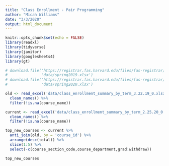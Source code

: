 ```yaml
---
title: "Class Enrollment - Pair Programming"
author: "Micah Williams"
date: "3/3/2020"
output: html_document
---
```


```r
knitr::opts_chunk$set(echo = FALSE)
library(readxl)
library(tidyverse)
library(janitor)
library(googlesheets4)
library(gt)

# download.file('https://registrar.fas.harvard.edu/files/fas-registrar/files/class_enrollment_summary_by_term_3.22.19_0.xlsx',
#               'data/spring2019.xlsx')
# download.file('https://registrar.fas.harvard.edu/files/fas-registrar/files/class_enrollment_summary_by_term_2.25.20_0.xlsx',
#               'data/spring2020.xlsx')

old <- read_excel('data/class_enrollment_summary_by_term_3.22.19_0.xlsx', skip = 3) %>%
  clean_names() %>%
  filter(!is.na(course_name))

current <- read_excel('data/class_enrollment_summary_by_term_2.25.20_0.xlsx', skip = 3) %>%
  clean_names() %>%
  filter(!is.na(course_name))
```

```r
top_new_courses <- current %>%
  anti_join(old, by = 'course_id') %>%
  arrange(desc(total)) %>%
  slice(1:5) %>%
  select(-c(course_section_code,course_department,grad:withdraw))

top_new_courses
```


